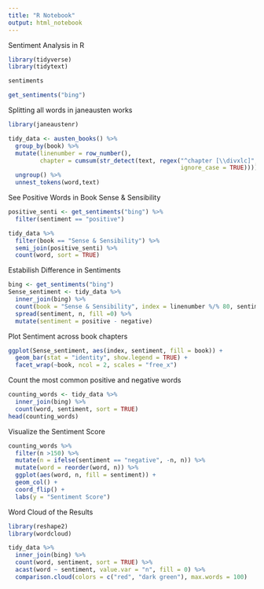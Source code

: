 ```yaml
---
title: "R Notebook"
output: html_notebook
---
```

Sentiment Analysis in R
```r
library(tidyverse)
library(tidytext)
```

```r
sentiments
```

```r
get_sentiments("bing")
```

Splitting all words in janeausten works
```r
library(janeaustenr)

tidy_data <- austen_books() %>% 
  group_by(book) %>% 
  mutate(linenumber = row_number(),
         chapter = cumsum(str_detect(text, regex("^chapter [\\divxlc]", 
                                                 ignore_case = TRUE)))) %>% 
  ungroup() %>% 
  unnest_tokens(word,text)
```

See Positive Words in Book Sense & Sensibility
```r
positive_senti <- get_sentiments("bing") %>% 
  filter(sentiment == "positive")

tidy_data %>% 
  filter(book == "Sense & Sensibility") %>% 
  semi_join(positive_senti) %>% 
  count(word, sort = TRUE)

```

Estabilish Difference in Sentiments
```r
bing <- get_sentiments("bing")
Sense_sentiment <- tidy_data %>% 
  inner_join(bing) %>% 
  count(book = "Sense & Sensibility", index = linenumber %/% 80, sentiment ) %>% 
  spread(sentiment, n, fill =0) %>% 
  mutate(sentiment = positive - negative)
```

Plot Sentiment across book chapters
```r
ggplot(Sense_sentiment, aes(index, sentiment, fill = book)) +
  geom_bar(stat = "identity", show.legend = TRUE) +
  facet_wrap(~book, ncol = 2, scales = "free_x")
```

Count the most common positive and negative words
```r
counting_words <- tidy_data %>% 
  inner_join(bing) %>% 
  count(word, sentiment, sort = TRUE)
head(counting_words)
```

Visualize the Sentiment Score
```r
counting_words %>% 
  filter(n >150) %>% 
  mutate(n = ifelse(sentiment == "negative", -n, n)) %>% 
  mutate(word = reorder(word, n)) %>% 
  ggplot(aes(word, n, fill = sentiment)) +
  geom_col() +
  coord_flip() +
  labs(y = "Sentiment Score")
```

Word Cloud of the Results 
```r
library(reshape2)
library(wordcloud)

tidy_data %>% 
  inner_join(bing) %>% 
  count(word, sentiment, sort = TRUE) %>% 
  acast(word ~ sentiment, value.var = "n", fill = 0) %>% 
  comparison.cloud(colors = c("red", "dark green"), max.words = 100)
```

